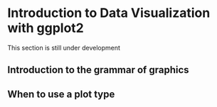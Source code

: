 # Introduction to Data Visualization with ggplot2

:::{.callout-caution appearance=minimal}
This section is still under development
:::

## Introduction to the grammar of graphics
## When to use a plot type
